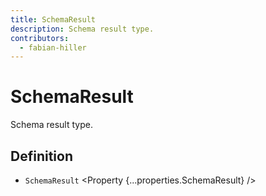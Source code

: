 ```yaml
---
title: SchemaResult
description: Schema result type.
contributors:
  - fabian-hiller
---
```



# SchemaResult

Schema result type.

## Definition

- `SchemaResult` <Property {...properties.SchemaResult} />
